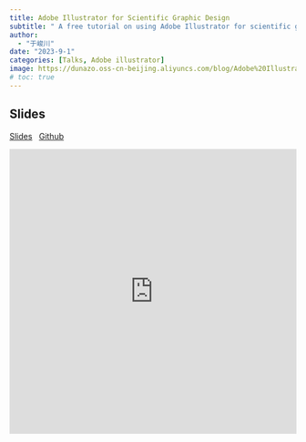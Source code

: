 ```yaml
---
title: Adobe Illustrator for Scientific Graphic Design
subtitle: " A free tutorial on using Adobe Illustrator for scientific graphic design (2023)"
author: 
  - "于峻川"
date: "2023-9-1"
categories: [Talks, Adobe illustrator]
image: https://dunazo.oss-cn-beijing.aliyuncs.com/blog/Adobe%20Illustrator.jpg
# toc: true
---
```



## Slides

[Slides](https://quartopub.com/sites/yujc/slide-20230901)&nbsp;&nbsp;&nbsp;[Github](https://github.com/JunchuanYu/Adobe_Illustrator_for_Scientific_Graphic_Design)


<iframe src="https://quartopub.com/sites/yujc/slide-20230901" frameborder="0" width="100%" height="500&"></iframe>
